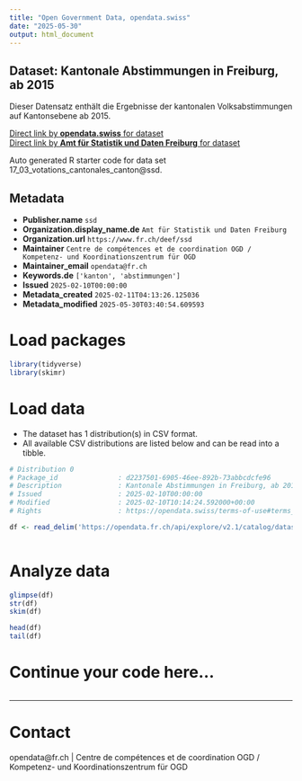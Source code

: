 ```yaml
---
title: "Open Government Data, opendata.swiss"
date: "2025-05-30"
output: html_document
---
```


## Dataset: Kantonale Abstimmungen in Freiburg, ab 2015

Dieser Datensatz enthält die Ergebnisse der kantonalen Volksabstimmungen auf Kantonsebene ab 2015.

[Direct link by **opendata.swiss** for dataset](https://opendata.swiss/de/dataset/kantonale-abstimmungen-in-freiburg-ab-2015)<br>
[Direct link by **Amt für Statistik und Daten Freiburg** for dataset](https://opendata.fr.ch/explore/dataset/17_03_votations_cantonales_canton/)

Auto generated R starter code for data set 17_03_votations_cantonales_canton@ssd.

## Metadata

- **Publisher.name** `ssd`
- **Organization.display_name.de** `Amt für Statistik und Daten Freiburg`
- **Organization.url** `https://www.fr.ch/deef/ssd`
- **Maintainer** `Centre de compétences et de coordination OGD / Kompetenz- und Koordinationszentrum für OGD`
- **Maintainer_email** `opendata@fr.ch`
- **Keywords.de** `['kanton', 'abstimmungen']`
- **Issued** `2025-02-10T00:00:00`
- **Metadata_created** `2025-02-11T04:13:26.125036`
- **Metadata_modified** `2025-05-30T03:40:54.609593`


# Load packages

```r

library(tidyverse)
library(skimr)

```

# Load data

-   The dataset has 1 distribution(s) in CSV format.
-   All available CSV distributions are listed below and can be read into a tibble.

```r

# Distribution 0
# Package_id               : d2237501-6905-46ee-892b-73abbcdcfe96
# Description              : Kantonale Abstimmungen in Freiburg, ab 2015 (csv)
# Issued                   : 2025-02-10T00:00:00
# Modified                 : 2025-02-10T10:14:24.592000+00:00
# Rights                   : https://opendata.swiss/terms-of-use#terms_by

df <- read_delim('https://opendata.fr.ch/api/explore/v2.1/catalog/datasets/17_03_votations_cantonales_canton/exports/csv?use_labels=true')



```

# Analyze data

```r

glimpse(df)
str(df)
skim(df)

head(df)
tail(df)

```

# Continue your code here...

```r

```

------------------------------------------------------------------------

# Contact

opendata@fr.ch | Centre de compétences et de coordination OGD / Kompetenz- und Koordinationszentrum für OGD
